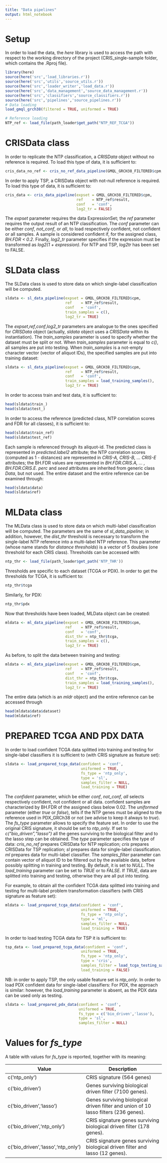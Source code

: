 ---
title: "Data pipelines"
output: html_notebook
---

# Setup

In order to load the data, the *here* library is used to access the path with respect to the working directory of the project (CRIS_single-sample folder, which contains the .Rproj file). 

```{r setup}
library(here)
source(here('src','load_libraries.r'))
source(here('src','utils','source_utils.r'))
source(here('src','loader_writer','load_data.r'))
source(here('src','data_management','source_data_management.r'))
source(here('src','classifiers','source_classifiers.r'))
source(here('src','pipelines','source_pipelines.r'))
# Data loading
load_gmql_grch38(filtered = TRUE, uniformed = TRUE)

# Reference loading
NTP_ref <- load_file(path_loader$get_path("NTP_REF_TCGA"))
```

# CRISData class

In order to replicate the NTP classification, a *CRISData* object without no reference is required.
To load this type of data, it is sufficient to:

```{r}
cris_data_no_ref <- cris_no_ref_data_pipeline(GMQL_GRCH38_FILTERED$cpm, log2_tr = FALSE)
```

In order to apply TSP, a CRISData object with not-null reference is required. To load this type of data, it is sufficient to:

```{r}
cris_data <- cris_data_pipeline(expset = GMQL_GRCH38_FILTERED$cpm, 
                                ref    = NTP_ref$result,
                                conf   = 'conf', 
                                log2_tr = FALSE)
```

The *expset* parameter requires the data ExpressionSet; the *ref* parameter requires the output result of an NTP classification. The *conf* parameter can be either *conf*, *not_conf*, or *all*, to load respectively confident, not confident or all samples. A sample is considered confident if, for the assigned class, *BH.FDR < 0.2*. Finally, *log2_tr* parameter specifies if the expression must be transformed as *log2(1 + expression)*. 
For NTP and TSP, *log2tr* has been set to FALSE.

# SLData class

The SLData class is used to store data on which single-label classification will be computed.

```{r}
sldata <- sl_data_pipeline(expset = GMQL_GRCH38_FILTERED$cpm,
                           ref    = NTP_ref$result,
                           conf   = 'conf',
                           train_samples = c(),
                           log2_tr = TRUE)
```

The *expset*,*ref*,*conf*,*log2_tr* parameters are analogue to the ones specified for *CRISData* object (actually, *sldata* object uses a *CRISData* within its instantiation). The *train_samples* parameter is used to specify whether the dataset must be split or not.
When *train_samples* parameter is equal to *c()*, all samples are put into testing. When *train_samples* is a not-empty character vector (vector of aliquot IDs), the specified samples are put into training dataset:

```{r}
sldata <- sl_data_pipeline(expset = GMQL_GRCH38_FILTERED$cpm,
                           ref    = NTP_ref$result,
                           conf   = 'conf',
                           train_samples = load_training_samples(),
                           log2_tr = TRUE)
```

In order to access train and test data, it is sufficient to:

```{r}
head(sldata$train_)
head(sldata$test_)
```

In order to access the reference (predicted class, NTP correlation scores and FDR for all classes), it is sufficient to:

```{r}
head(sldata$train_ref)
head(sldata$test_ref)
```

Each sample is referenced through its aliquot-id. The predicted class is represented in *predicted.label2* attribute; the NTP correlation scores (computed as 1 - distances) are represented in *CRIS-A, CRIS-B, ... CRIS-E* attributes; the BH.FDR values are represented in *BH.FDR.CRIS.A, ... , BH.FDR.CRIS.E*. 
*perc* and *seed* attributes are inherited from generic class *Data*, but not used. The entire dataset and the entire reference can be examined through:

```{r}
head(sldata$data)
head(sldata$ref)
```

# MLData class

The MLData class is used to store data on which multi-label classification will be computed. The parameters are the same of *sl_data_pipeline*; in addition, however, the *dist_thr* threshold is necessary to transform the single-label NTP reference into a multi-label NTP reference. This parameter (whose name stands for *distance thresholds*) is a vector of 5 doubles (one threshold for each CRIS class).
Thresholds can be accessed with:

```{r}
ntp_thr <- load_file(path_loader$get_path('NTP_THR'))
```

Thresholds are specific to each dataset (TCGA or PDX). In order to get the thresholds for TCGA, it is sufficient to:

```{r}
ntp_thr$tcga
```

Similarly, for PDX:

```{r}
ntp_thr$pdx
```

Now that thresholds have been loaded, MLData object can be created:

```{r}
mldata <- ml_data_pipeline(expset = GMQL_GRCH38_FILTERED$cpm,
                           ref    = NTP_ref$result,
                           conf   = 'conf',
                           dist_thr = ntp_thr$tcga,
                           train_samples = c(),
                           log2_tr = TRUE)
```

As before, to split the data between training and testing:

```{r}
mldata <- ml_data_pipeline(expset = GMQL_GRCH38_FILTERED$cpm,
                           ref    = NTP_ref$result,
                           conf   = 'conf',
                           dist_thr = ntp_thr$tcga,
                           train_samples = load_training_samples(),
                           log2_tr = TRUE)
```

The entire data (which is an *mldr* object) and the entire reference can be accessed through

```{r}
head(mldata$data$dataset)
head(mldata$ref)
```

# PREPARED TCGA AND PDX DATA

In order to load confident TCGA data splitted into training and testing for single-label classifiers it is sufficient to (with CRIS signature as feature set):

```{r}
sldata <- load_prepared_tcga_data(confident = 'conf',
                                  uniformed = TRUE,
                                  fs_type = 'ntp_only',
                                  type = 'sl',
                                  samples_filter = NULL,
                                  load_training = TRUE)
```

The *confident* parameter, which be either *conf*, *not_conf*, *all* selects respectively confident, not confident or all data. confident samples are characterized by BH.FDR of the assigned class below 0.02.
The *uniformed* parameter (either *true* or *false*), tells if the NTP genes must be aligned to the reference used in PDX\_GRCh38 or not (we advise to keep it always to *true*). The *fs_type* parameter allows to specify the feature set. In order to use the original CRIS signature, it should be set to *ntp_only*. If set to *c("bio_driven","lasso")* all the genes surviving to the biological filter and to the lasso step can be obtained. The *type* parameter specifies the type of data: *cris_no_ref* prepares CRISData for NTP replication; *cris* prepares CRISData for TSP replication; *sl* prepares data for single-label classification. *ml* prepares data for multi-label classifier.
The *samples_filter* parameter can contain vector of aliquot ID to be filtered out by the available data, before possibly splitting in training and testing. By default, it is set to *NULL*.
The *load_training* parameter can be set to *TRUE* or to *FALSE*. If *TRUE*, data are splitted into training and testing, otherwise they are all put into testing.

For example, to obtain all the confident TCGA data splitted into training and testing for multi-label problem transformation classifiers (with CRIS signature as feature set):


```{r}
mldata <- load_prepared_tcga_data(confident = 'conf',
                                  uniformed = TRUE,
                                  fs_type = 'ntp_only',
                                  type = 'ml',
                                  samples_filter = NULL,
                                  load_training = TRUE)
```

In order to load testing TCGA data for TSP it is sufficient to:

```{r}
tsp_data <- load_prepared_tcga_data(confident = 'conf',
                                  uniformed = TRUE,
                                  fs_type = 'ntp_only',
                                  type = 'cris',
                                  samples_filter = load_tcga_testing_samples(),
                                  load_training = FALSE)
```

NB: in order to apply TSP, the only usable feature set is *ntp_only*. In order to load PDX confident data for single-label classifiers:
For PDX, the approach is similar: however, the *load_training* parameter is absent, as the PDX data can be used only as testing.

```{r}
sldata <- load_prepared_pdx_data(confident = 'conf',
                                 uniformed = TRUE,
                                 fs_type = c('bio_driven','lasso'),
                                 type = 'sl',
                                 samples_filter = NULL)
```

# Values for *fs_type*

A table with values for *fs_type* is reported, together with its meaning:

| Value      | Description |
| ----------- | ----------- |
| c('ntp_only')      | CRIS signature (564 genes) |
| c('bio_driven')   | Genes surviving biological driven filter (7100 genes).   |
| c('bio_driven','lasso')      |  Genes surviving biological driven filter and union of 10 lasso filters (236 genes). |
| c('bio_driven','ntp_only')   | CRIS signature genes surviving biological driven filter (178 genes). |
| c('bio_driven','lasso','ntp_only')   | CRIS signature genes surviving biological driven filter and lasso (12 genes).|